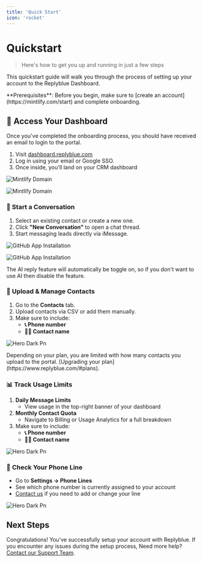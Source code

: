 ```yaml
---
title: 'Quick Start'
icon: 'rocket'
---
```


# Quickstart

> Here's how to get you up and running in just a few steps

This quickstart guide will walk you through the process of setting up your account to the Replyblue Dashboard.

<Info>
  **Prerequisites**: Before you begin, make sure to [create an account](https://mintlify.com/start) and complete onboarding.
</Info>

## 🔐 Access Your Dashboard

Once you've completed the onboarding process, you should have received an email to login to the portal.

1. Visit [dashboard.replyblue.com](http://dashboard.replyblue.com)
2. Log in using your email or Google SSO.
3. Once inside, you'll land on your CRM dashboard

<Frame>
  <img
    src="https://mintlify.s3.us-west-1.amazonaws.com/mintlify/images/quickstart/mintlify-domain-light.png"
    alt="Mintlify Domain"
    className="block dark:hidden"
  />

  <img
    src="https://mintlify.s3.us-west-1.amazonaws.com/mintlify/images/quickstart/mintlify-domain-dark.png"
    alt="Mintlify Domain"
    className="hidden dark:block"
  />
</Frame>

### **💬 Start a Conversation**

1. Select an existing contact or create a new one.
2. Click **"New Conversation"** to open a chat thread.
3. Start messaging leads directly via iMessage.

<Frame>
  <img
    src="https://mintlify.s3.us-west-1.amazonaws.com/mintlify/images/quickstart/github-app-installation-light.png"
    alt="GitHub App Installation"
    className="block dark:hidden"
  />

  <img
    src="https://mintlify.s3.us-west-1.amazonaws.com/mintlify/images/quickstart/github-app-installation-dark.png"
    alt="GitHub App Installation"
    className="hidden dark:block"
  />
</Frame>

<Info>
  The AI reply feature will automatically be toggle on, so if you don't want to use AI then disable the feature.
</Info>

### 📁 Upload & Manage Contacts

1. Go to the **Contacts** tab.
2. Upload contacts via CSV  or add them manually.
3. Make sure to include:
   - **📞  Phone number**
   - **🙍‍♂️ Contact name**

![Hero Dark Pn](/images/hero-dark.png)

<Info>
  Depending on your plan, you are limited with how many contacts you upload to the portal. [Upgrading your plan](https://www.replyblue.com/#plans).
</Info>

### 📊 Track Usage Limits

1. **Daily Message Limits**
   - View usage in the top-right banner of your dashboard
2. **Monthly Contact Quota**
   - Navigate to Billing or Usage Analytics for a full breakdown
3. Make sure to include:
   - **📞  Phone number**
   - **🙍‍♂️ Contact name**

![Hero Dark Pn](/images/hero-dark.png)

### 📲  **Check Your Phone Line**

- Go to **Settings → Phone Lines**
- See which phone number is currently assigned to your account
- [Contact us](mailto:hello@replybue.com) if you need to add or change your line

![Hero Dark Pn](/images/hero-dark.png)

## **Next Steps**

Congratulations\! You've successfully setup your account with Replyblue. If you encounter any issues during the setup process, Need more help? [Contact our Support Team](mailto:hello@replybue.com).